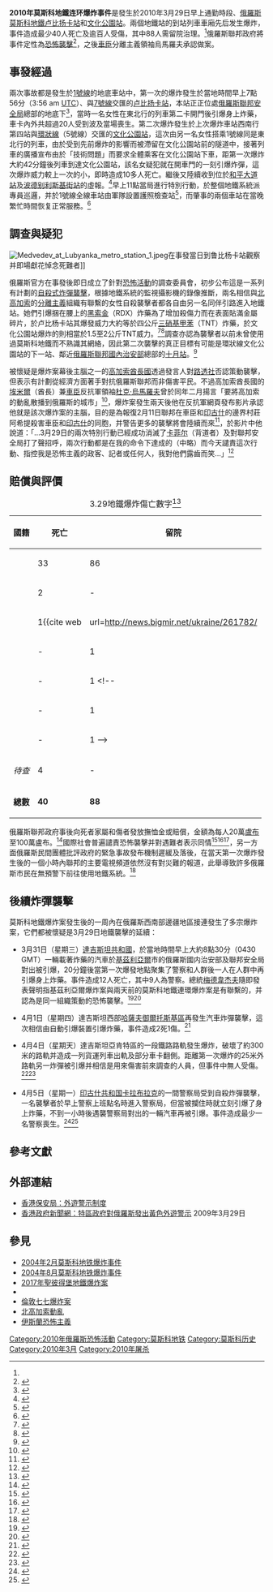 {{Infobox civilian attack
| title = 2010年莫斯科地鐵连环爆炸事件
| image = Map of 2010 Moscow Metro bombings.svg
| alt   =
| caption = 爆炸發生車站於莫斯科地鐵系統中的所在位置
| location = {{RUS}}[[莫斯科|莫斯科]]
| target = [[莫斯科地鐵|莫斯科地鐵]]
| date = 2010年3月29日（星期一）
| time = 莫斯科時間7:56/7:57及8:37/8:39
| timezone = [[UTC|UTC]]+4
| type = [[自殺式袭击|自殺式袭击]]
| fatalities  = 40人<ref name="mchs_stat"/>
| injuries = 88人留院<ref name="mchs_stat"/>
| perp = [[杜克·烏馬羅夫|杜克·烏馬羅夫]]<ref name="unrelated"/>（[[伊奇克里亞車臣共和國|伊奇克里亞車臣共和國]]前總統、[[高加索酋長國|高加索酋長國]]酋長、{{link-en|高加索前線|Caucasian Front (Chechen War)}}領袖）
| susperps    = [[基地組織|基地組織]]<ref>{{cite web
 |url=http://www.washingtonpost.com/wp-dyn/content/article/2010/03/29/AR2010032902767.html
 |title=Russia hints at al Qaeda link to subway blasts
 |trans_title=俄羅斯暗示基地組織與地鐵爆炸或有聯繫
 |publisher=[[華盛頓郵報|華盛頓郵報]]
 |date=2010-03-29
 |accessdate=2010-04-01
 |archive-date=2020-03-14
 |archive-url=https://web.archive.org/web/20200314032733/https://www.washingtonpost.com/wp-dyn/content/article/2010/03/29/AR2010032902767.html
 |dead-url=no
 }}</ref>
| weapons = [[黑索金|黑索金]]炸藥<ref name="Hexogen">{{cite web
 |url          = http://www.prime-tass.com/news/show.asp?topicid=50&id=475779
 |title        = Medvedev calls for tightened security after Moscow metro blasts
 |trans_title  = 莫斯科地鐵爆炸案後梅德韋杰夫指示加強保安
 |publisher    = PRIME-TASS
 |language     = en
 |date         = 2010-03-29
 |accessdate   = 2010-04-01
 |archive-date = 2015-09-20
 |archive-url  = https://web.archive.org/web/20150920151959/http://www.prime-tass.com/news/show.asp?topicid=50&id=475779
 |dead-url     = yes
}}</ref>
| numparts = 兩名女性（[[黑寡婦_(車臣)|黑寡婦]]）
}}

'''2010年莫斯科地鐵连环爆炸事件'''是發生於2010年3月29日早上通勤時段、[[俄羅斯|俄羅斯]][[莫斯科地鐵|莫斯科地鐵]][[卢比扬卡站|卢比扬卡站]]和[[文化公园站_(莫斯科地铁)|文化公園站]]。兩個地鐵站的到站列車車廂先后发生爆炸，事件造成最少40人死亡及逾百人受傷，其中88人需留院治理。<ref name="mchs_stat"/>俄羅斯聯邦政府將事件定性為[[恐怖襲擊|恐怖襲擊]]<ref name="msnbc">{{cite web
|url=http://www.msnbc.msn.com/id/36077879/ns/world_news-europe/#storyContinued
|title=Toll from Moscow subway blasts rises to 39（莫斯科地鐵爆炸死者升至39人）
|publisher=[[MSNBC|MSNBC]]
|language=en
|date=2010-03-30
|accessdate=2010-04-02
|archive-date=2010-03-31
|archive-url=https://web.archive.org/web/20100331012938/http://www.msnbc.msn.com/id/36077879/ns/world_news-europe/#storyContinued
|dead-url=no
}}</ref>，之後[[車臣|車臣]]分離主義領袖烏馬羅夫承認做案。

== 事發經過 ==
兩次事故都是發生於[[索科利尼基线|1號線]]的地底車站中，第一次的爆炸發生於當地時間早上7點56分（3:56 am [[UTC|UTC]]）、與[[塔甘卡－红普列斯妮娅线|7號線]]交匯的[[卢比扬卡站|卢比扬卡站]]，本站正正位處[[俄羅斯聯邦安全局|俄羅斯聯邦安全局]]總部的地底下<ref>{{cite web
|url=http://www.washingtonpost.com/wp-dyn/content/article/2010/03/29/AR2010032900007_pf.html
|title=Russia braces for terrorism's return as 38 die in subway bombings
|trans_title=對於38人於莫斯科地鐵爆炸中喪生，俄羅斯加緊防備恐怖襲擊
|publisher=華盛頓郵報
|language=en
|date=2010-03-30
|accessdate=2010-04-02
|archive-date=2019-01-04
|archive-url=https://web.archive.org/web/20190104064258/http://www.washingtonpost.com/wp-dyn/content/article/2010/03/29/AR2010032900007_pf.html
|dead-url=no
}}</ref>，當時一名女性在東北行的列車第二卡開門後引爆身上炸藥，車卡內外共超過20人受到波及當場喪生。第二次爆炸發生於上次爆炸車站西南行第四站與[[环状线_(莫斯科地铁)|環狀線]]（5號線）交匯的[[文化公园站_(莫斯科地铁)|文化公園站]]，這次由另一名女性搭乘1號線同是東北行的列車，由於受到先前爆炸的影響而被滯留在文化公園站前的隧道中，接著列車的廣播宣布由於「技術問題」而要求全體乘客在文化公園站下車，距第一次爆炸大約42分鐘後列車到達文化公園站，該名女疑犯就在開車門的一刻引爆炸彈，這次爆炸威力較上一次的小，即時造成10多人死亡。繼後又陸續收到位於[[和平大道站_(莫斯科地鐵環狀線)|和平大道站]]及[[波德别利斯基街站|波德别利斯基街站]]的虛報。<ref name="top_rbc_incident">{{cite web
| url=http://top.rbc.ru/incidents/29/03/2010/385817.shtml
| title=ГУВД Москвы опровергло информацию о третьем и четвертом взрывах（第三和第四宗炸彈報告被證實為誤報）
| publisher=Top.rbc.ru
| language=ru
| date=2010-03-29
| accessdate=2010-03-29
| archive-url=https://web.archive.org/web/20100401100320/http://top.rbc.ru/incidents/29/03/2010/385817.shtml
| archive-date=2010-04-01
| dead-url=yes
}}</ref>早上11點當局進行特別行動，於整個地鐵系統派專員巡邏，并於1號線全線車站由軍隊設置護照檢查站<ref name="top_rbc_special">{{cite web
 |url         = http://top.rbc.ru/special/metro/29/03/2010/385823.shtml
 |title       = Московское метро атаковано террористами.（莫斯科地鐵遭受恐怖襲擊）
 |publisher   = Top.rbc.ru
 |language    = ru
 |date        = 2010-03-29
 |accessdate  = 2010-03-29
 |deadurl     = yes
 |archiveurl  = https://web.archive.org/web/20100401100530/http://top.rbc.ru/special/metro/29/03/2010/385823.shtml
 |archivedate = 2010-04-01
}}</ref>，而肇事的兩個車站在當晚繁忙時間恢复正常服務。<ref name="bbc_destroy">{{cite web
|url=http://news.bbc.co.uk/2/hi/europe/8593961.stm
|title=Moscow Metro bombing masterminds 'will be destroyed'
|trans_title=莫斯科地鐵襲擊主腦「會被殲滅」
|publisher=BBC
|language=en
|date=2010-03-29
|accessdate=2010-03-30
|archive-date=2018-01-07
|archive-url=https://web.archive.org/web/20180107062521/http://news.bbc.co.uk/2/hi/europe/8593961.stm
|dead-url=no
}}</ref>

== 調查與疑犯 ==
[[File:Medvedev_at_Lubyanka_metro_station_1.jpeg|thumb]]在事發當日到鲁比杨卡站觀察并即場獻花悼念死難者]]

俄羅斯官方在事發後即日成立了針對[[恐怖活動|恐怖活動]]的調查委員會，初步公布這是一系列有計劃的[[自殺攻擊|自殺式炸彈襲擊]]，根據地鐵系統的監視攝影機的錄像推斷，兩名相信與[[北高加索|北高加索]]的[[分離主義|分離主義]]組織有聯繫的女性自殺襲擊者都各自由另一名同伴引路進入地鐵站。她們引爆捆在腰上的[[黑索金|黑索金]]（RDX）炸藥為了增加殺傷力而在表面貼滿金屬碎片，於卢比杨卡站其爆發威力大約等於四公斤[[三硝基甲苯|三硝基甲苯]]（TNT）炸藥，於文化公園站爆炸的則相當於1.5至2公斤TNT威力。<ref name="bbc_hit">{{cite web
|url=http://news.bbc.co.uk/2/hi/europe/8592190.stm
|title=Moscow Metro hit by deadly suicide bombings
|trans_title=莫斯科地鐵受到自殺式炸彈襲擊
|publisher=BBC
|language=en
|date=2010-03-29
|accessdate=2010-03-29
|archive-date=2019-05-19
|archive-url=https://web.archive.org/web/20190519055615/http://news.bbc.co.uk/2/hi/europe/8592190.stm
|dead-url=no
}}</ref><ref name="lenta_attack">{{cite web
|url=http://lenta.ru/news/2010/03/29/attack/
|title=Теракты в московском метро совершили смертники（譴責對莫斯科地鐵的恐怖活動）
|publisher=Lenta.ru
|language=ru
|date=2010-03-29
|accessdate=2010-03-29
|archive-date=2010-03-30
|archive-url=https://web.archive.org/web/20100330144239/http://www.lenta.ru/news/2010/03/29/attack/
|dead-url=no
}}</ref>調查亦認為襲擊者以前未曾使用過莫斯科地鐵而不熟識其網絡，因此第二次襲擊的真正目標有可能是環狀線文化公園站的下一站、鄰近[[俄羅斯聯邦國內治安部|俄羅斯聯邦國內治安部]]總部的[[十月站_(莫斯科地鐵環狀線)|十月站]]。<ref>{{cite web
|url=http://www.guardian.co.uk/world/2010/mar/29/moscow-bombings-vladimir-putin/print
|title=Moscow bombings: Putin vows to destroy group behind attacks
|publisher=[[衛報|衛報]]
|language=ru
|date=2010-03-29
|accessdate=2010-04-07
|archive-date=2012-05-29
|archive-url=https://web.archive.org/web/20120529015231/http://www.guardian.co.uk/world/2010/mar/29/moscow-bombings-vladimir-putin/print
|dead-url=no
}}</ref>

被懷疑是爆炸案幕後主腦之一的[[高加索酋長國|高加索酋長國]]透過發言人對[[路透社|路透社]]否認策動襲擊，但表示有計劃從經濟方面著手對抗俄羅斯聯邦而非傷害平民。不過高加索酋長國的[[埃米爾|埃米爾]]（酋長）兼[[車臣|車臣]]反抗軍{{link-en|高加索前線|Caucasian Front (Chechen War)}}領袖[[杜克·烏馬羅夫|杜克·烏馬羅夫]]曾於同年二月揚言「要將高加索的動亂散播到俄羅斯的城市」<ref name="unrelated">{{cite web
 |url         = http://www.montrealgazette.com/news/behind+Moscow+bombs+Islamist+group/2748182/story.html
 |title       = 'We're not behind Moscow bombs': Islamist group
 |trans_title = 伊斯蘭主義組織：「我們與莫斯科炸彈襲擊無關。」
 |publisher   = The Gazette
 |language    = en
 |date        = 2010-03-31
 |accessdate  = 2010-04-01
 |deadurl     = yes
 |archiveurl  = https://web.archive.org/web/20100402224822/http://www.montrealgazette.com/news/behind+Moscow+bombs+Islamist+group/2748182/story.html
 |archivedate = 2010-04-02
}}</ref>，爆炸案發生兩天後他在反抗軍網頁發布影片承認他就是該次爆炸案的主腦，目的是為報復2月11日聯邦在車臣和[[印古什共和國|印古什]]的邊界村莊阿希提殺害車臣和[[印古什人|印古什]]的同胞，并警告更多的襲擊將會陸續而來<ref>{{cite web
|url=http://news.bbc.co.uk/2/hi/8597792.stm
|title=Chechen rebel says he ordered Moscow Metro attacks（車臣反抗軍說是他指使莫斯科地鐵襲擊）
|publisher=BBC
|language=en
|date=2010-03-31
|accessdate=2010-04-01
|archive-date=2010-04-02
|archive-url=https://web.archive.org/web/20100402181059/http://news.bbc.co.uk/2/hi/8597792.stm
|dead-url=no
}}</ref>，於影片中他說道：「…3月29日的兩次特別行動已經成功消滅了[[卡菲尔|卡菲尔]]（背道者）及對聯邦安全局打了聲招呼，兩次行動都是在我的命令下達成的（中略）而今天譴責這次行動、指控我是恐怖主義的政客、記者或任何人，我對他們露齒而笑…」<ref>{{cite web
|url=http://www.youtube.com/watch?v=Yu6oL0Hwirc
|title=Заявление Амира Имарата Кавказ Докку Абу Усмана. 29.03.2010
|publisher=Youtube
|date=2010-03-31
|accessdate=2010-04-01
|archive-date=2016-10-04
|archive-url=https://web.archive.org/web/20161004181416/https://www.youtube.com/watch?v=Yu6oL0Hwirc
|dead-url=no
}}</ref>

== 賠償與評價 ==
<!--
[[file:Lubyanka_metro_station_30Mar2010.JPG|thumb]]
-->
{| class="wikitable" align=right style="margin-left:10px"
|+3.29地鐵爆炸傷亡數字<ref name="mchs_stat">{{cite web
 |url         = http://mchs.gov.ru/emergency/detail.php?ID=31379&
 |title       = СПИСКИ погибших и пострадавших при взрывах в метрополитене г. Москва 29.03.2010 г.（莫斯科地鐵爆炸案傷亡名單）
 |publisher   = [[俄羅斯聯邦緊急情況部|俄羅斯聯邦緊急情況部]]
 |language    = ru
 |date        = 
 |accessdate  = 2010-04-01
 |deadurl     = yes
 |archiveurl  = https://www.webcitation.org/675RhBICy?url=http://www.mchs.gov.ru/emergency/detail.php?ID=31379
 |archivedate = 2012-04-21
}}</ref>
! 國籍!! 死亡 !! 留院
|-
|{{RUS}} || 33 || 86
|-
|{{TJK}} || 2 || -
|-
|{{UKR}} || 1<ref>{{cite web
|url=http://news.bigmir.net/ukraine/261782/
|title=МИД отказался комментировать информацию о двойном гражданстве погибшего в Москве жителя Севастополя（俄羅斯聯邦外交部拒絕評論居於塞瓦斯托波爾、具有雙重國籍的遇難者）
|publisher=Bigmir.net
|language=ru
|date=2010-03-31
|accessdate=2010-04-03
|archive-date=2010-04-05
|archive-url=https://web.archive.org/web/20100405090045/http://news.bigmir.net/ukraine/261782/
|dead-url=no
}}</ref> || -
|-
|{{MYS}} || - || 1
|-
|{{PHI}} || - || 1
<!--
|-
|{{KGZ}} || - || 1
|-
|{{ISR}} || - || 1
-->
|-
|align=center|''待查'' || 4 || -
|-
|align=right|'''總數''' || '''40''' || '''88'''
|}

俄羅斯聯邦政府事後向死者家屬和傷者發放撫恤金或賠償，金額為每人20萬[[盧布|盧布]]至100萬盧布。<ref>{{cite web
|url=http://www.interfax.com/newsinf.asp?id=154730
|title=Families of Moscow metro attacks will be paid 300,000 rubles（莫斯科地鐵襲擊遇難家屬會獲發放三十萬盧布）
|publisher=Interfax.com
|language=en
|date=2010-03-29
|accessdate=2010-03-31
|archive-date=2011-05-12
|archive-url=https://web.archive.org/web/20110512171648/http://www.interfax.com/newsinf.asp?id=154730
|dead-url=no
}}</ref>國際社會普遍譴責恐怖襲擊并對遇難者表示同情<ref>{{cite web
 |url          = http://english.ruvr.ru/2010/03/29/5759017.html
 |title        = Foreign leaders sympathize with Russia over blasts（外國元首對俄羅斯遇襲表示慰問）
 |publisher    = 俄羅斯之聲
 |language     = en
 |date         = 2010-03-29
 |accessdate   = 2010-04-01
 |archive-url  = https://web.archive.org/web/20100401070759/http://english.ruvr.ru/2010/03/29/5759017.html
 |archive-date = 2010-04-01
 |dead-url     = yes
}}</ref><ref>{{cite web
 |url          = http://english.ruvr.ru/2010/03/29/5753598.html
 |title        = NATO chief condemns Moscow blasts（北大西洋公約組織秘書長譴責對莫斯科的襲擊）
 |publisher    = 俄羅斯之聲
 |language     = en
 |date         = 2010-03-29
 |accessdate   = 2010-04-01
 |archive-url  = https://web.archive.org/web/20100401054900/http://english.ruvr.ru/2010/03/29/5753598.html
 |archive-date = 2010-04-01
 |dead-url     = yes
}}</ref><ref>{{cite web
|url=http://www.gov.cn/ldhd/2010-03/29/content_1567826.htm
|title=胡锦涛就俄地铁遭恐怖袭击向梅德韦杰夫致慰问电
|publisher=中華人民共和國中央人民政府
|language=中文
|date=2010-03-29
|accessdate=2010-04-07
|archive-date=2010-04-01
|archive-url=https://web.archive.org/web/20100401114927/http://www.gov.cn/ldhd/2010-03/29/content_1567826.htm
|dead-url=no
}}</ref>，另一方面俄羅斯民間團體批評政府的緊急事故發布機制遲緩及落後，在當天第一次爆炸發生後的一個小時內聯邦的主要電視頻道依然沒有對災難的報道，此舉導致許多俄羅斯市民在無預警下前往使用地鐵系統。<ref>{{cite web
|url=http://news.bbc.co.uk/2/hi/europe/8594375.stm
|title=Russia media criticise Kremlin over Moscow Metro bombs（俄羅斯媒體批評克里姆林宮對莫斯科地鐵炸彈案的處理手法）
|publisher=BBC
|language=en
|date=2010-03-30
|accessdate=2010-03-31
|archive-date=2010-04-01
|archive-url=https://web.archive.org/web/20100401041654/http://news.bbc.co.uk/2/hi/europe/8594375.stm
|dead-url=no
}}</ref>

== 後續炸彈襲擊 ==
莫斯科地鐵爆炸案發生後的一周內在俄羅斯西南部邊疆地區接連發生了多宗爆炸案，它們都被懷疑是3月29日地鐵襲擊的延續：

* 3月31日（星期三）[[達吉斯坦共和國|達吉斯坦共和國]]，於當地時間早上大約8點30分（0430 GMT）一輛載著炸藥的汽車於[[基茲利亞爾|基茲利亞爾]]市的俄羅斯國内治安部及聯邦安全局對出被引爆，20分鐘後當第一次爆發地點聚集了警察和人群後一人在人群中再引爆身上炸藥。事件造成12人死亡，其中9人為警察。總統[[梅德韋杰夫|梅德韋杰夫]]隨即發表聲明指基茲利亞爾爆炸案與兩天前的莫斯科地鐵連環爆炸案是有聯繫的，并認為是同一組織策動的恐怖襲擊。<ref>{{cite web
|url=http://news.bbc.co.uk/2/hi/europe/8596084.stm
|title=Twelve killed by twin bombings in Russia's Dagestan（12人於俄羅斯達吉斯坦連環爆炸中喪生）
|publisher=BBC
|language=en
|date=2010-03-31
|accessdate=2010-04-01
|archive-date=2020-11-09
|archive-url=https://web.archive.org/web/20201109072539/http://news.bbc.co.uk/2/hi/europe/8596084.stm
|dead-url=no
}}</ref><ref>{{cite web 
 |url=http://www.presstv.ir/detail.aspx?id=122117&sectionid=351020602 
 |title=Russia says Moscow, Dagestan blasts linked（俄羅斯表示莫斯科與達吉斯坦的爆炸是有關連的） 
 |publisher=Press TV 
 |language=en 
 |date=2010-03-31 
 |accessdate=2010-04-01 
 |deadurl=yes 
 |archiveurl=https://web.archive.org/web/20110512034401/http://www.presstv.ir/detail.aspx?id=122117&sectionid=351020602 
 |archivedate=2011-05-12 
 }}</ref>

* 4月1日（星期四）達吉斯坦西部[[哈薩夫御爾托斯基區|哈薩夫御爾托斯基區]]再發生汽車炸彈襲擊，這次相信由自動引爆裝置引爆炸藥，事件造成2死1傷。<ref>{{cite web
 |url         = http://www.presstv.ir/detail.aspx?id=122191&sectionid=351020602
 |title       = Another blast in Dagestan kills two（達吉斯坦另一次爆炸導致2人死亡）
 |publisher   = Press TV
 |language    = en
 |date        = 2010-04-01
 |accessdate  = 2010-04-05
 |deadurl     = yes
 |archiveurl  = https://web.archive.org/web/20100402121100/http://www.presstv.ir/detail.aspx?id=122191&sectionid=351020602
 |archivedate = 2010-04-02
}}</ref>

* 4月4日（星期天）達吉斯坦亞肯特區的一段鐵路路軌發生爆炸，破壞了約300米的路軌并造成一列貨運列車出軌及部分車卡翻側。距離第一次爆炸的25米外路軌另一炸彈被引爆并相信是用來傷害前來調查的人員，但事件中無人受傷。<ref>{{cite web
|url=http://www.timesonline.co.uk/tol/news/world/europe/article7087225.ece
|title=Dagestan train derailed in new bomb blast
|publisher=泰晤士報
|language=en
|date=2010-04-04
|accessdate=2010-04-07
}}</ref><ref>{{cite web
|url=http://www.kyivpost.com/news/russia/detail/63173/
|title=Dagestan blasts linked to Moscow Metro bombing
|publisher=基輔時報
|language=en
|date=2010-04-05
|accessdate=2010-04-07
|archive-date=2010-04-07
|archive-url=https://web.archive.org/web/20100407033247/http://www.kyivpost.com/news/russia/detail/63173/
|dead-url=no
}}</ref><ref>
{{cite web
|url=http://news.sina.com.hk/cgi-bin/nw/show.cgi/32/1/1/1480054/1.html
|title=俄達吉斯坦鐵軌爆炸無人傷
|publisher=新浪
|language=中文
|date=2010-04-04
|accessdate=2010-04-07
}}{{Dead link|date=2019年5月 |bot=InternetArchiveBot |fix-attempted=yes }}
</ref>

* 4月5日（星期一）[[印古什共和国|印古什共和国]][[卡拉布拉克_(印古什共和國)|卡拉布拉克]]的一間警察局受到自殺炸彈襲擊，一名襲擊者於早上警察上班點名時進入警察局，但當被攔住時就立刻引爆了身上炸藥，不到一小時後遇襲警察局對出的一輛汽車再被引爆。事件造成最少一名警察喪生。<ref>{{cite web
|url=http://www.reuters.com/article/idUSLDE6310KG20100405
|title=Suicide bomb kills policeman in Russia's Ingushetia
|publisher=路透社
|language=en
|date=2010-04-05
|accessdate=2010-04-07
|archive-date=2010-05-28
|archive-url=https://web.archive.org/web/20100528234314/http://www.reuters.com/article/idUSLDE6310KG20100405
|dead-url=no
}}</ref><ref>{{cite web
|url=http://english.aljazeera.net/news/europe/2010/04/20104555237217343.html
|title=Police targeted in Ingushetia blast
|publisher=Al Jazeera
|language=en
|date=2010-04-06
|accessdate=2010-04-07
|archive-date=2011-06-05
|archive-url=https://web.archive.org/web/20110605061337/http://english.aljazeera.net/news/europe/2010/04/20104555237217343.html
|dead-url=no
}}</ref>

== 參考文獻 ==
{{reflist|2}}

== 外部連結 ==
{{external media
| topic     = 
| subtopic  = 
| font-size = 
| align     = 
| clear     = 
| width     = 
| image1    = [http://pics.top.rbc.ru/top_pics/uniora/24/1269838698_0424.400x300.jpeg 鲁比杨卡站爆炸現場1]
| image2    = [http://pics.top.rbc.ru/top_pics/uniora/29/1269838698_0829.400x300.jpeg 鲁比杨卡站爆炸現場2]
| image3    = [http://pics.top.rbc.ru/top_pics/uniora/02/1269838697_0902.400x300.jpeg 鲁比杨卡站爆炸現場3]
| audio1    = 
| audio2    = 
| audio3    = 
| video1    = [http://www.youtube.com/watch?v=YUiEHovbg4E Russia Today現場報道（英語）]
| video2    =
| video3    = 
}}

* [http://www.sb.gov.hk/chi/ota/ 香港保安局：外遊警示制度]{{Wayback|url=http://www.sb.gov.hk/chi/ota/ |date=20200811145650 }}
* [http://www.info.gov.hk/gia/general/201003/29/P201003290194.htm 香港政府新聞網：特區政府對俄羅斯發出黃色外遊警示]{{Wayback|url=http://www.info.gov.hk/gia/general/201003/29/P201003290194.htm |date=20191026084117 }} 2009年3月29日

== 參見 ==
{{commonscat|2010 Moscow Metro bombings}}
* [[2004年2月莫斯科地铁爆炸事件|2004年2月莫斯科地铁爆炸事件]]
* [[2004年8月莫斯科地铁爆炸事件|2004年8月莫斯科地铁爆炸事件]]
* [[2017年聖彼得堡地鐵爆炸案|2017年聖彼得堡地鐵爆炸案]]
* {{link-en|針對鐵路系統的恐怖案件列表|List of terrorist incidents involving railway systems}}
* [[倫敦七七爆炸案|倫敦七七爆炸案]]
* [[北高加索動亂|北高加索動亂]]
* [[伊斯蘭恐怖主義|伊斯蘭恐怖主義]]

[[Category:2010年俄羅斯恐怖活動|Category:2010年俄羅斯恐怖活動]]
[[Category:莫斯科地铁|Category:莫斯科地铁]]
[[Category:莫斯科历史|Category:莫斯科历史]]
[[Category:2010年3月|Category:2010年3月]]
[[Category:2010年屠杀|Category:2010年屠杀]]